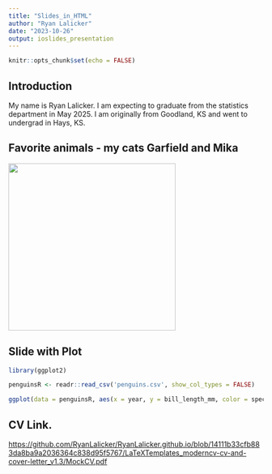 ```yaml
---
title: "Slides_in_HTML"
author: "Ryan Lalicker"
date: "2023-10-26"
output: ioslides_presentation
---
```


```r
knitr::opts_chunk$set(echo = FALSE)
```

## Introduction

My name is Ryan Lalicker. I am expecting to graduate from the statistics department in May 2025. I am originally from Goodland, KS and went to undergrad in Hays, KS.

## Favorite animals - my cats Garfield and Mika

![](cats.png){width="330"}

## Slide with Plot

```r
library(ggplot2)

penguinsR <- readr::read_csv('penguins.csv', show_col_types = FALSE)

ggplot(data = penguinsR, aes(x = year, y = bill_length_mm, color = species)) + geom_line() + scale_color_manual(values = c("Adelie" = "red", "Chinstrap" = "maroon", "Gentoo" = "yellow")) + theme(panel.background = element_rect("darkgreen")) + labs(title = "Penguine bill length by year", x = "Year", y = "Length of bill (mm)")

```

## CV Link.

<https://github.com/RyanLalicker/RyanLalicker.github.io/blob/14111b33cfb883da8ba9a2036364c838d95f5767/LaTeXTemplates_moderncv-cv-and-cover-letter_v1.3/MockCV.pdf>
